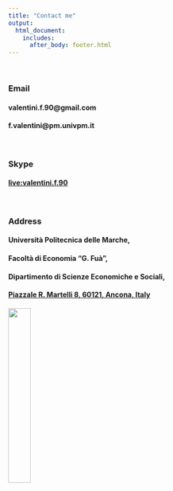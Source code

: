```yaml
---
title: "Contact me"
output: 
  html_document:
    includes:
      after_body: footer.html
---
```




<p>&nbsp;</p>

### **Email** <i class="fa fa-envelope"></i> 

#### valentini.f.90@gmail.com

#### f.valentini@pm.univpm.it


<p>&nbsp;</p>

### **Skype** <i class="fa fa-skype"></i>

#### [live:valentini.f.90](https://join.skype.com/invite/dG5n5L4TXASL){target="_blank"}


<p>&nbsp;</p>

### **Address** <i class="fa fa-address-card"></i> 

#### Università Politecnica delle Marche,
#### Facoltà di Economia “G. Fuà”,
#### Dipartimento di Scienze Economiche e Sociali,
#### [Piazzale R. Martelli 8, 60121, Ancona, Italy](https://goo.gl/maps/iDmPpE5DYWxUbGJN6){target="_blank"} 
![](01Piazzale.jpg){#id .class width=30% height=30%}